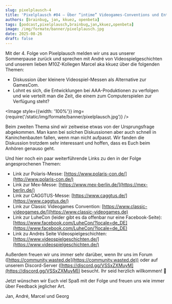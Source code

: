 ---
slug: pixelplausch-4
title: 'Pixelplausch #04 – Über “intime” Videogames-Conventions und Entwicklungen bei AAA-Produktionen'
authors: [brainbug, jan, kkuez, openbeta]
tags: [podcast,pixelplausch,brainbug,jan,kkuez,openbeta]
image: /img/formate/banner/pixelplausch.jpg
date: 2025-08-26
draft: false
---


Mit der 4. Folge von Pixelplausch melden wir uns aus unserer Sommerpause zurück und sprechen mit André von Videospielgeschichten und unserem lieben M10Z-Kollegen Marcel aka kkuez über die folgenden Themen:

- Diskussion über kleinere Videospiel-Messen als Alternative zur GamesCom.
- Lohnt es sich, die Entwicklungen bei AAA-Produktionen zu verfolgen und wie verteilt man die Zeit, die einem zum Computerspielen zur Verfügung steht?

<Image style={{width: '100%'}} img={require('/static/img/formate/banner/pixelplausch.jpg')} />

<!--truncate-->

Beim zweiten Thema sind wir zeitweise etwas von der Ursprungsfrage abgekommen. Man kann bei solchen Diskussionen aber auch schnell in Kaninchenbauten fallen, wenn man nicht aufpasst. Wir fanden die Diskussion trotzdem sehr interessant und hoffen, dass es Euch beim Anhören genauso geht.

Und hier noch ein paar weiterführende Links zu den in der Folge angesprochenen Themen:

- Link zur Polaris-Messe: [https://www.polaris-con.de/](http://www.polaris-con.de/)
- Link zur Mex-Messe: [https://www.mex-berlin.de/](https://mex-berlin.de/)
- Link zur CAGGTUS-Messe: [https://www.caggtus.de/](https://www.caggtus.de/)
- Link zur Classic Videogames Convention: [https://www.classic-videogames.de/](https://www.classic-videogames.de)
- Link zur LuheCon (leider gibt es da offenbar nur eine Facebook-Seite): [https://www.facebook.com/LuheCon/?locale=de_DE](https://www.facebook.com/LuheCon/?locale=de_DE)
- Link zu Andrés Seite Videospielgeschichten: [https://www.videospielgeschichten.de/](https://www.videospielgeschichten.de/)

Außerdem freuen wir uns immer sehr darüber, wenn Ihr uns im Forum ([https://community.wasted.de](https://community.wasted.de)) oder auf unserem Discord-Server ([https://discord.gg/VSSxZXMuyM](https://discord.gg/VSSxZXMuyM)) besucht. Ihr seid herzlich willkommen! 🙂

Jetzt wünschen wir Euch viel Spaß mit der Folge und freuen uns wie immer über Feedback jeglicher Art.

Jan, André, Marcel und Georg

<ReactPlayer
    width="100%"
    height="50px"
    controls
    src='https://m10z.picnotes.de/Pixelplausch/Pixelplausch_004.mp3'
/>

